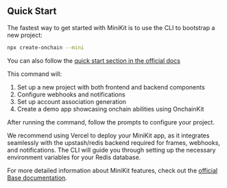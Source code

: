 ## Quick Start

The fastest way to get started with MiniKit is to use the CLI to bootstrap a new project:

```bash
npx create-onchain --mini
```

You can also follow the [quick start section in the official docs](https://docs.base.org/builderkits/minikit/quickstart?utm_source=sweetman&utm_medium=x&utm_campaign=minikit2&utm_id=ddr)

This command will:

1. Set up a new project with both frontend and backend components
2. Configure webhooks and notifications
3. Set up account association generation
4. Create a demo app showcasing onchain abilities using OnchainKit

After running the command, follow the prompts to configure your project.

We recommend using Vercel to deploy your MiniKit app, as it integrates seamlessly with the upstash/redis backend required for frames, webhooks, and notifications. The CLI will guide you through setting up the necessary environment variables for your Redis database.

For more detailed information about MiniKit features, check out the [official Base documentation](https://docs.base.org/builderkits/minikit/overview?utm_source=sweetman&utm_medium=x&utm_campaign=minikit2&utm_id=ddr).
